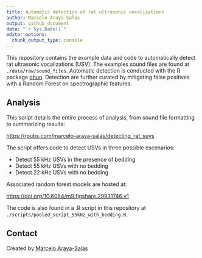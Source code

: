 ```yaml
---
title: Automatic detection of rat ultrasonic vocalizations
author: Marcelo Araya-Salas
output: github_document
date: "`r Sys.Date()`"
editor_options:
  chunk_output_type: console
---
```



This repository contains the example data and code to automatically detect rat ultrasonic vocalizations (USV). The examples sound files are found at `./data/raw/sound_files`. Automatic detection is conducted with the R package [ohun](https://docs.ropensci.org/ohun/). Detection are further curated by mitigating false positives with a Random Forest on spectrographic features. 

## Analysis

This script details the entire process of analysis, from sound file formatting to summarizing results: 

 [https://rpubs.com/marcelo-araya-salas/detecting_rat_suvs](https://rstudio-pubs-static.s3.amazonaws.com/1336956_2d4685a72343465889189780d9b5fd11.html)

The script offers code to detect USVs in three possible escenarios:

- Detect 55 kHz USVs in the presence of bedding
- Detect 55 kHz USVs with no bedding
- Detect 22 kHz USVs with no bedding

Associated random forest models are hosted at:

[https://doi.org/10.6084/m9.figshare.29931746.v1](https://doi.org/10.6084/m9.figshare.29931746.v1)

The code is also found in a .R script in this repository at `./scripts/pooled_script_55kHz_with_bedding.R`.

## Contact
Created by [Marcelo Araya-Salas](https://marce10.github.io/)
